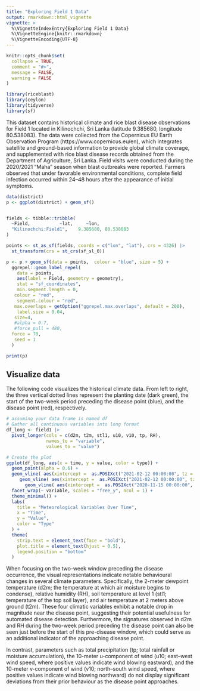 ```yaml
---
title: "Exploring Field 1 Data"
output: rmarkdown::html_vignette
vignette: >
  %\VignetteIndexEntry{Exploring Field 1 Data}
  %\VignetteEngine{knitr::rmarkdown}
  %\VignetteEncoding{UTF-8}
---
```


```r
knitr::opts_chunk$set(
  collapse = TRUE,
  comment = "#>",
  message = FALSE,
  warning = FALSE
)
```

```r
library(riceblast)
library(ceylon)
library(tidyverse)
library(sf)
```


This dataset contains historical climate and rice blast disease observations for Field 1 located in Kilinochchi, Sri Lanka (latitude 9.385680, longitude 80.538083). The data were collected from the Copernicus EU Earth Observation Program (https://www.copernicus.eu/en), which integrates satellite and ground-based information to provide global climate coverage, and supplemented with rice blast disease records obtained from the Department of Agriculture, Sri Lanka. Field visits were conducted during the 2020/2021 “Maha” season when blast outbreaks were reported. Farmers observed that under favorable environmental conditions, complete field infection occurred within 24–48 hours after the appearance of initial symptoms.

```r
data(district)
p <- ggplot(district) + geom_sf() 


fields <- tibble::tribble( 
  ~Field,           ~lat,     ~lon,
  "Kilinochchi:Field1",    9.385680, 80.538083
)

points <- st_as_sf(fields, coords = c("lon", "lat"), crs = 4326) |>
  st_transform(crs = st_crs(sf_sl_0))

p <- p + geom_sf(data = points,  colour = "blue", size = 5) +
  ggrepel::geom_label_repel(
    data = points,
    aes(label = Field, geometry = geometry),
    stat = "sf_coordinates",
    min.segment.length = 0,
   colour = "red",
    segment.colour = "red",
   max.overlaps = getOption("ggrepel.max.overlaps", default = 200),
    label.size = 0.04,
   size=4,
   #alpha = 0.7,
   #force_pull = 480,
  force = 70,
   seed = 1
  )

print(p)
```

## Visualize data

The following code visualizes the historical climate data. From left to right, the three vertical dotted lines represent the planting date (dark green), the start of the two-week period preceding the disease point (blue), and the disease point (red), respectively.

```r
# assuming your data frame is named df
# Gather all continuous variables into long format
df_long <- field1 |>
  pivot_longer(cols = c(d2m, t2m, stl1, u10, v10, tp, RH),
               names_to = "variable",
               values_to = "value")

# Create the plot
ggplot(df_long, aes(x = time, y = value, color = type)) +
  geom_point(alpha = 0.6) +
  geom_vline( aes(xintercept =  as.POSIXct("2021-02-12 00:00:00", tz = "UTC")), color = "red", linetype = "dashed") +
     geom_vline( aes(xintercept =  as.POSIXct("2021-02-12 00:00:00", tz = "UTC")-(14 * 24 * 60 * 60)), color = "blue", linetype = "dashed") +
       geom_vline( aes(xintercept =  as.POSIXct("2020-11-15 00:00:00", tz = "UTC")), color = "darkgreen", linetype = "dashed") +
  facet_wrap(~ variable, scales = "free_y", ncol = 1) +
  theme_minimal() +
  labs(
    title = "Meteorological Variables Over Time",
    x = "Time",
    y = "Value",
    color = "Type"
  ) +
  theme(
    strip.text = element_text(face = "bold"),
    plot.title = element_text(hjust = 0.5),
    legend.position = "bottom"
  )
```

When focusing on the two-week window preceding the disease occurrence, the visual representations indicate notable behavioural changes in several climate parameters. Specifically, the 2-meter dewpoint temperature (d2m; the temperature at which air moisture begins to condense), relative humidity (RH), soil temperature at level 1 (stl1; temperature of the top soil layer), and air temperature at 2 meters above ground (t2m).  These four climatic variables exhibit a notable drop in magnitude near the disease point, suggesting their potential usefulness for automated disease detection. Furthermore, the signatures observed in d2m and RH during the two-week period preceding the disease point can also be seen just before the start of this pre-disease window, which could serve as an additional indicator of the approaching disease point.

In contrast, parameters such as total precipitation (tp; total rainfall or moisture accumulation), the 10-meter u-component of wind (u10; east–west wind speed, where positive values indicate wind blowing eastward), and the 10-meter v-component of wind (v10; north–south wind speed, where positive values indicate wind blowing northward) do not display significant deviations from their prior behaviour as the disease point approaches.
